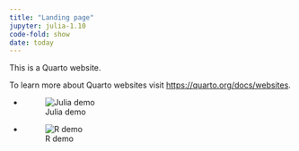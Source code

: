 ```yaml
---
title: "Landing page"
jupyter: julia-1.10
code-fold: show
date: today
---
```


This is a Quarto website.

To learn more about Quarto websites visit <https://quarto.org/docs/websites>.

- ![Julia demo](julia-demo.qmd)
- ![R demo](r-demo.qmd)

